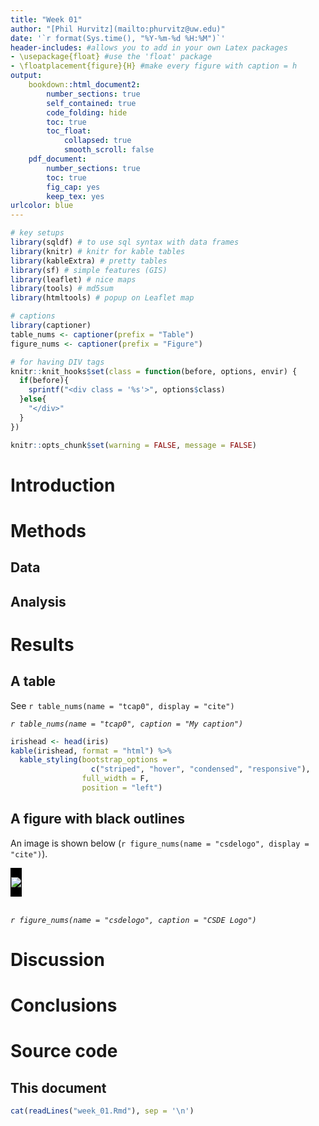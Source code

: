 ```yaml
---
title: "Week 01"
author: "[Phil Hurvitz](mailto:phurvitz@uw.edu)"
date: '`r format(Sys.time(), "%Y-%m-%d %H:%M")`'
header-includes: #allows you to add in your own Latex packages
- \usepackage{float} #use the 'float' package
- \floatplacement{figure}{H} #make every figure with caption = h
output: 
    bookdown::html_document2:
        number_sections: true
        self_contained: true
        code_folding: hide
        toc: true
        toc_float:
            collapsed: true
            smooth_scroll: false
    pdf_document:
        number_sections: true
        toc: true
        fig_cap: yes
        keep_tex: yes
urlcolor: blue        
---
```


<!--these following settings control width and also make a DIV tag for black outlines for figures-->
<style type="text/css">
.main-container {
  max-width: 2400px !important;
  margin-left: auto;
  margin-right: auto;
}
</style>

<style>
.outline {
   background-color: #000000;
   padding:1px;
   display: inline-block;
}
</style>


```r
# key setups
library(sqldf) # to use sql syntax with data frames
library(knitr) # knitr for kable tables
library(kableExtra) # pretty tables
library(sf) # simple features (GIS)
library(leaflet) # nice maps
library(tools) # md5sum
library(htmltools) # popup on Leaflet map

# captions
library(captioner)
table_nums <- captioner(prefix = "Table")
figure_nums <- captioner(prefix = "Figure")

# for having DIV tags
knitr::knit_hooks$set(class = function(before, options, envir) {
  if(before){
    sprintf("<div class = '%s'>", options$class)
  }else{
    "</div>"
  }
})

knitr::opts_chunk$set(warning = FALSE, message = FALSE)
```

<!-- for a wide presentation -->
<style type="text/css">
.main-container {
  max-width: 2400px !important;
  margin-left: auto;
  margin-right: auto;
}
</style>

<!-- a DIV for black outline, good for figures-->
<style>
.outline {
   background-color: #000000;
   padding:1px;
   display: inline-block;
}
</style>

# Introduction

<!--This is a newline:

\  

(a backslash with 2 spaces)
-->

# Methods

## Data

## Analysis

# Results

## A table

See `r table_nums(name = "tcap0", display = "cite")`

_`r table_nums(name = "tcap0", caption = "My caption")`_

```r
irishead <- head(iris)
kable(irishead, format = "html") %>% 
  kable_styling(bootstrap_options = 
                  c("striped", "hover", "condensed", "responsive"), 
                full_width = F,
                position = "left")
``` 

## A figure with black outlines
An image is shown below (`r figure_nums(name = "csdelogo", display = "cite")`).

<div class = "outline">
![](http://staff.washington.edu/phurvitz/csdelogo-110x110.png)
</div>
\      
_`r figure_nums(name = "csdelogo", caption = "CSDE Logo")`_

# Discussion

# Conclusions

# Source code
## This document
```r
cat(readLines("week_01.Rmd"), sep = '\n')
```

